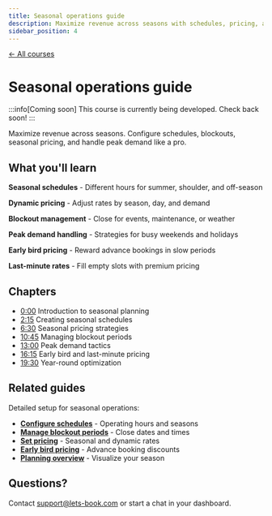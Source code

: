 ```yaml
---
title: Seasonal operations guide
description: Maximize revenue across seasons with schedules, pricing, and demand management
sidebar_position: 4
---
```



<div style={{ marginBottom: '2rem' }}>
    <a
        href="/courses"
        style={{
            color: '#12c19b',
            textDecoration: 'none',
            fontWeight: '600',
            display: 'inline-flex',
            alignItems: 'center',
            gap: '0.5rem',
            transition: 'opacity 0.2s',
            background: 'none',
            padding: 0,
            border: 'none',
        }}
    >
        ← All courses
    </a>
</div>

# Seasonal operations guide

:::info[Coming soon]
This course is currently being developed. Check back soon!
:::

<VideoPlayer videoId="VIDEO_ID_HERE" title="Seasonal operations guide" />

Maximize revenue across seasons. Configure schedules, blockouts, seasonal pricing, and handle peak demand like a pro.

## What you'll learn

**Seasonal schedules** - Different hours for summer, shoulder, and off-season

**Dynamic pricing** - Adjust rates by season, day, and demand

**Blockout management** - Close for events, maintenance, or weather

**Peak demand handling** - Strategies for busy weekends and holidays

**Early bird pricing** - Reward advance bookings in slow periods

**Last-minute rates** - Fill empty slots with premium pricing

## Chapters

- [0:00](https://www.youtube.com/watch?v=VIDEO_ID_HERE&t=0s) Introduction to seasonal planning
- [2:15](https://www.youtube.com/watch?v=VIDEO_ID_HERE&t=135s) Creating seasonal schedules
- [6:30](https://www.youtube.com/watch?v=VIDEO_ID_HERE&t=390s) Seasonal pricing strategies
- [10:45](https://www.youtube.com/watch?v=VIDEO_ID_HERE&t=645s) Managing blockout periods
- [13:00](https://www.youtube.com/watch?v=VIDEO_ID_HERE&t=780s) Peak demand tactics
- [16:15](https://www.youtube.com/watch?v=VIDEO_ID_HERE&t=975s) Early bird and last-minute pricing
- [19:30](https://www.youtube.com/watch?v=VIDEO_ID_HERE&t=1170s) Year-round optimization

## Related guides

Detailed setup for seasonal operations:

- **[Configure schedules](/guides/settings/rental-schedules)** - Operating hours and seasons
- **[Manage blockout periods](/guides/day-to-day/blockout-periods)** - Close dates and times
- **[Set pricing](/guides/settings/rental-pricing)** - Seasonal and dynamic rates
- **[Early bird pricing](/guides/boost-revenue/set-early-bird-and-last-minute-pricing)** - Advance booking discounts
- **[Planning overview](/guides/day-to-day/planning-overview)** - Visualize your season

## Questions?

Contact [support@lets-book.com](mailto:support@lets-book.com) or start a chat in your dashboard.
